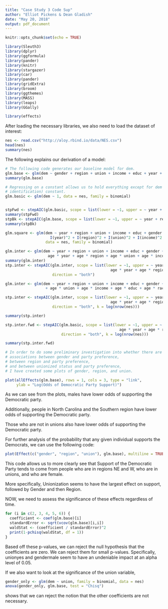 ```yaml
---
title: "Case Study 3 Code Sup"
author: "Elliot Pickens & Dean Gladish"
date: "May 20, 2018"
output: pdf_document
---
```


```r
knitr::opts_chunk$set(echo = TRUE)
```

```r
library(Sleuth3)
library(dplyr)
library(ggformula)
library(pander)
library(knitr)
library(stargazer)
library(car)
library(pander)
library(gridExtra)
library(broom)
library(ggthemes)
library(MASS)
library(leaps)
library(GGally)

library(effects)
```

After loading the necessary libraries, we also need to load the dataset of interest:  

```r
nes <- read.csv("http://aloy.rbind.io/data/NES.csv")
head(nes)
summary(nes)

```

The following explains our derivation of a model:  

```r
# The following code generates our baseline model for dem.  
glm.base <- glm(dem ~ gender + region + union + income + educ + year + race + age, data = nes, family = binomial)
summary(glm.base)

# Regressing on a constant allows us to hold everything except for dem (party 
# identification) constant.  
glm.basic <- glm(dem ~ 1, data = nes, family = binomial)


stpFwd <- stepAIC(glm.basic, scope = list(lower = ~1, upper = ~ year + region + union + income + educ + gender + race + age), direction = "both")
summary(stpFwd)
stpBk <- stepAIC(glm.base, scope = list(lower = ~1, upper = ~ year + region + union + income + educ + gender + race + age), direction = "both")
summary(stpBk)

glm.square <- glm(dem ~ year + region + union + income + educ + gender + race + age + 
                    I(year)^2 + I(region)^2 + I(union)^2 + I(income)^2 + I(educ)^2 + I(gender)^2 + I(race)^2 + I(age)^2, 
                  data = nes, family = binomial)

glm.inter <- glm(dem ~ year + region + union + income + educ + gender + race + age + 
                   age * year + age * region + age * union + age * income + age * educ + age * gender + age * race, data = nes, family = binomial)
summary(glm.inter)
stp.inter <- stepAIC(glm.inter, scope = list(lower = ~1, upper = ~ year + region + union + income + educ + gender + race + age + 
                                               age * year + age * region + age * union + age * income + age * educ + age * gender + age * race),
                     direction = "both")

glm.inter <- glm(dem ~ year + region + union + income + educ + gender + race + age + 
                  + age * union + age * income + age * educ + age * race, data = nes, family = binomial)

stp.inter <- stepAIC(glm.inter, scope = list(lower = ~1, upper = ~ year + region + union + income + educ + gender + race + age + 
                                               age * year + age * region + age * union + age * income + age * educ + age * gender + age * race),
                     direction = "both", k = log(nrow(nes)))

summary(stp.inter)

stp.inter.fwd <- stepAIC(glm.basic, scope = list(lower = ~1, upper = ~ year + region + union + income + educ + gender + race + age + 
                                                   age * year + age * region + age * union + age * income + age * educ + age * gender + age * race),
                         direction = "both", k = log(nrow(nes)))

summary(stp.inter.fwd)

```



```r

# In order to do some preliminary investigation into whether there are 
# associations between gender and party preference, 
# between region and party preference, 
# and between unionized status and party preference, 
# I have created some plots of gender, region, and union.  

plot(allEffects(glm.base), rows = 1, cols = 3, type = "link", 
     ylab = "Log(Odds of Democratic Party Support)")

```

As we can see from the plots, males have lower odds of supporting the Democratic party.  

Additionally, people in North Carolina and the Southern region have lower odds of supporting the Democratic party.  

Those who are not in unions also have lower odds of supporting the Democratic party.  

For further analysis of the probability that any given individual supports the Democrats, we can use the following code:  

```r
plot(Effect(c("gender", "region", "union"), glm.base), multiline = TRUE, type = "response", ylab = "Probability(Democrat)")
```

This code allows us to more clearly see that Support of the Democratic Party tends to come from people who are in regions NE and W, who are in unions, and who are female.  

More specifically, Unionization seems to have the largest effect on support, followed by Gender and then Region.  

NOW, we need to assess the significance of these effects regardless of time.  

```r
for (i in c(2, 3, 4, 5, 6)) {
  coefficient <- coef(glm.base)[i]
  standardError <- sqrt(vcov(glm.base)[i,i])
  waldStat <- (coefficient / standardError)^2
  print(1-pchisq(waldStat, df = 1)) 
}
```

Based off these p-values, we can reject the null hypothesis that the coefficients are zero.  We can reject them for small p-values.  Specifically, unionyes and gendermale seem to have an undeniable impact at an alpha level of 0.05.  

If we also want to look at the significance of the union variable, 

```r
gender_only <- glm(dem ~ union, family = binomial, data = nes)
anova(gender_only, glm.base, test = "Chisq")

```

shows that we can reject the notion that the other coefficients are not necessary.  









